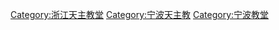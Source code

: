 [[Category:浙江天主教堂|Category:浙江天主教堂]]
[[Category:宁波天主教|Category:宁波天主教]]
[[Category:宁波教堂|Category:宁波教堂]]